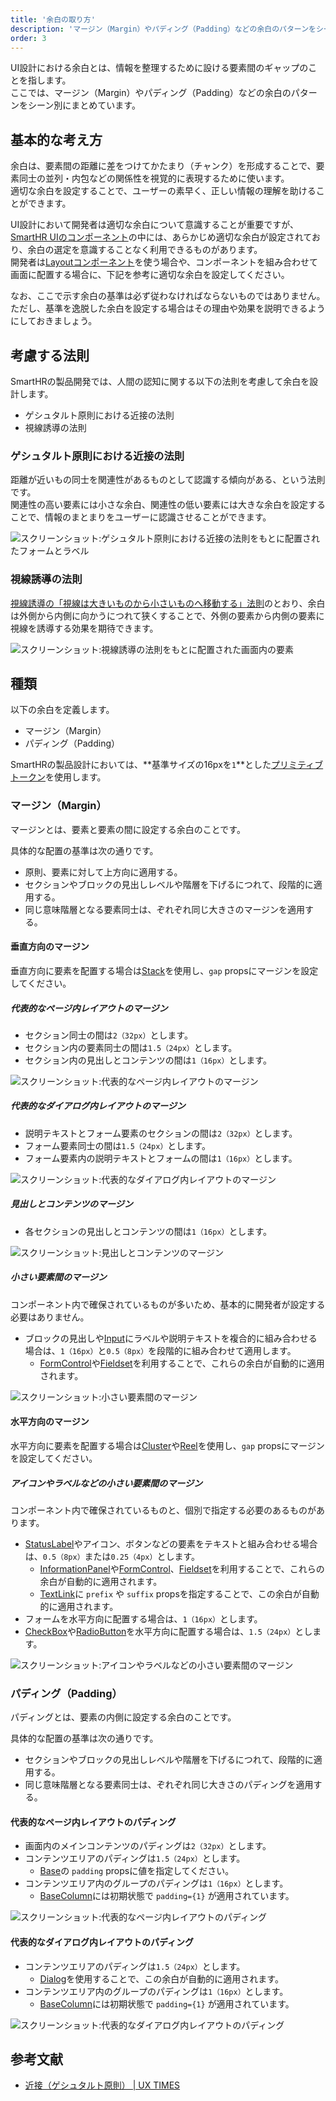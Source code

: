 ```yaml
---
title: '余白の取り方'
description: 'マージン（Margin）やパディング（Padding）などの余白のパターンをシーン別にまとめています。'
order: 3
---
```

UI設計における余白とは、情報を整理するために設ける要素間のギャップのことを指します。  
ここでは、マージン（Margin）やパディング（Padding）などの余白のパターンをシーン別にまとめています。

## 基本的な考え方
余白は、要素間の距離に差をつけてかたまり（チャンク）を形成することで、要素同士の並列・内包などの関係性を視覚的に表現するために使います。  
適切な余白を設定することで、ユーザーの素早く、正しい情報の理解を助けることができます。

UI設計において開発者は適切な余白について意識することが重要ですが、[SmartHR UIのコンポーネント](/products/components/)の中には、あらかじめ適切な余白が設定されており、余白の選定を意識することなく利用できるものがあります。  
開発者は[Layoutコンポーネント](/products/components/layout/)を使う場合や、コンポーネントを組み合わせて画面に配置する場合に、下記を参考に適切な余白を設定してください。

なお、ここで示す余白の基準は必ず従わなければならないものではありません。  
ただし、基準を逸脱した余白を設定する場合はその理由や効果を説明できるようにしておきましょう。

## 考慮する法則
SmartHRの製品開発では、人間の認知に関する以下の法則を考慮して余白を設計します。

- ゲシュタルト原則における近接の法則
- 視線誘導の法則

### ゲシュタルト原則における近接の法則
距離が近いもの同士を関連性があるものとして認識する傾向がある、という法則です。  
関連性の高い要素には小さな余白、関連性の低い要素には大きな余白を設定することで、情報のまとまりをユーザーに認識させることができます。

![スクリーンショット:ゲシュタルト原則における近接の法則をもとに配置されたフォームとラベル](./images/spacing-layout-pattern/spacing-layout-pattern8.png)

### 視線誘導の法則
[視線誘導の「視線は大きいものから小さいものへ移動する」法則](/products/design-patterns/visual-guidance/#h3-1)のとおり、余白は外側から内側に向かうにつれて狭くすることで、外側の要素から内側の要素に視線を誘導する効果を期待できます。

![スクリーンショット:視線誘導の法則をもとに配置された画面内の要素](./images/spacing-layout-pattern/spacing-layout-pattern7.png)

## 種類
以下の余白を定義します。

- マージン（Margin）
- パディング（Padding）

SmartHRの製品設計においては、**基準サイズの16pxを`1`**とした[プリミティブトークン](/products/design-tokens/spacing/#h2-1)を使用します。

### マージン（Margin）
マージンとは、要素と要素の間に設定する余白のことです。

具体的な配置の基準は次の通りです。

- 原則、要素に対して上方向に適用する。
- セクションやブロックの見出しレベルや階層を下げるにつれて、段階的に適用する。
- 同じ意味階層となる要素同士は、ぞれぞれ同じ大きさのマージンを適用する。

#### 垂直方向のマージン

垂直方向に要素を配置する場合は[Stack](/products/components/layout/stack/)を使用し、`gap` propsにマージンを設定してください。

##### 代表的なページ内レイアウトのマージン

- セクション同士の間は`2（32px）`とします。
- セクション内の要素同士の間は`1.5（24px）`とします。
- セクション内の見出しとコンテンツの間は`1（16px）`とします。

![スクリーンショット:代表的なページ内レイアウトのマージン](./images/spacing-layout-pattern/spacing-layout-pattern1.png)

##### 代表的なダイアログ内レイアウトのマージン

- 説明テキストとフォーム要素のセクションの間は`2（32px）`とします。
- フォーム要素同士の間は`1.5（24px）`とします。
- フォーム要素内の説明テキストとフォームの間は`1（16px）`とします。

![スクリーンショット:代表的なダイアログ内レイアウトのマージン](./images/spacing-layout-pattern/spacing-layout-pattern2.png)

##### 見出しとコンテンツのマージン

- 各セクションの見出しとコンテンツの間は`1（16px）`とします。

![スクリーンショット:見出しとコンテンツのマージン](./images/spacing-layout-pattern/spacing-layout-pattern3.png)

##### 小さい要素間のマージン

コンポーネント内で確保されているものが多いため、基本的に開発者が設定する必要はありません。

- ブロックの見出しや[Input](/products/components/input/)にラベルや説明テキストを複合的に組み合わせる場合は、`1（16px）`と`0.5（8px）`を段階的に組み合わせて適用します。
  - [FormControl](/products/components/form-control/)や[Fieldset](/products/components/fieldset/)を利用することで、これらの余白が自動的に適用されます。

![スクリーンショット:小さい要素間のマージン](./images/spacing-layout-pattern/spacing-layout-pattern4.png)

#### 水平方向のマージン

水平方向に要素を配置する場合は[Cluster](/products/components/layout/cluster/)や[Reel](/products/components/layout/reel/)を使用し、`gap` propsにマージンを設定してください。

##### アイコンやラベルなどの小さい要素間のマージン

コンポーネント内で確保されているものと、個別で指定する必要のあるものがあります。

- [StatusLabel](/products/components/status-label/)やアイコン、ボタンなどの要素をテキストと組み合わせる場合は、`0.5（8px）`または`0.25（4px）`とします。
  - [InformationPanel](/products/components/information-panel/)や[FormControl](/products/components/form-control/)、[Fieldset](/products/components/fieldset/)を利用することで、これらの余白が自動的に適用されます。
  - [TextLink](/products/components/text-link/)に `prefix` や `suffix` propsを指定することで、この余白が自動的に適用されます。
- フォームを水平方向に配置する場合は、`1（16px）`とします。
- [CheckBox](/products/components/check-box/)や[RadioButton](/products/components/radio-button/)を水平方向に配置する場合は、`1.5（24px）`とします。

![スクリーンショット:アイコンやラベルなどの小さい要素間のマージン](./images/spacing-layout-pattern/spacing-layout-pattern9.png)

### パディング（Padding）
パディングとは、要素の内側に設定する余白のことです。

具体的な配置の基準は次の通りです。

- セクションやブロックの見出しレベルや階層を下げるにつれて、段階的に適用する。
- 同じ意味階層となる要素同士は、ぞれぞれ同じ大きさのパディングを適用する。

#### 代表的なページ内レイアウトのパディング

- 画面内のメインコンテンツのパディングは`2（32px）`とします。
- コンテンツエリアのパディングは`1.5（24px）`とします。
  - [Base](/products/components/base/)の `padding` propsに値を指定してください。
- コンテンツエリア内のグループのパディングは`1（16px）`とします。
  - [BaseColumn](/products/components/base-column/)には初期状態で `padding={1}` が適用されています。

![スクリーンショット:代表的なページ内レイアウトのパディング](./images/spacing-layout-pattern/spacing-layout-pattern5.png)

#### 代表的なダイアログ内レイアウトのパディング

- コンテンツエリアのパディングは`1.5（24px）`とします。
  - [Dialog](/products/components/dialog/)を使用することで、この余白が自動的に適用されます。
- コンテンツエリア内のグループのパディングは`1（16px）`とします。
  - [BaseColumn](/products/components/base-column/)には初期状態で `padding={1}` が適用されています。

![スクリーンショット:代表的なダイアログ内レイアウトのパディング](./images/spacing-layout-pattern/spacing-layout-pattern6.png)

## 参考文献

- [近接（ゲシュタルト原則） | UX TIMES](https://uxdaystokyo.com/articles/glossary/proximity/)
